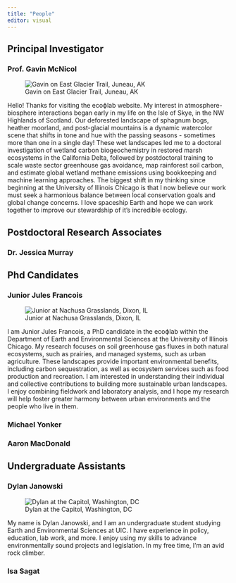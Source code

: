 ```yaml
---
title: "People"
editor: visual
---
```


## Principal Investigator

### Prof. Gavin McNicol

::: {.grid}
::: {.g-col-6}
![Gavin on East Glacier Trail, Juneau, AK](images/headshots/gavin.png)
:::
::: {.g-col-6}
Hello! Thanks for visiting the ecoϕlab website. My interest in atmosphere-biosphere interactions began early in my life on the Isle of Skye, in the NW Highlands of Scotland. Our deforested landscape of sphagnum bogs, heather moorland, and post-glacial mountains is a dynamic watercolor scene that shifts in tone and hue with the passing seasons - sometimes more than one in a single day! These wet landscapes led me to a doctoral investigation of wetland carbon biogeochemistry in restored marsh ecosystems in the California Delta, followed by postdoctoral training to scale waste sector greenhouse gas avoidance, map rainforest soil carbon, and estimate global wetland methane emissions using bookkeeping and machine learning approaches. The biggest shift in my thinking since beginning at the University of Illinois Chicago is that I now believe our work must seek a harmonious balance between local conservation goals and global change concerns. I love spaceship Earth and hope we can work together to improve our stewardship of it's incredible ecology.
:::
:::

## Postdoctoral Research Associates

### Dr. Jessica Murray


## Phd Candidates

### Junior Jules Francois

::: {.grid}
::: {.g-col-6}
![Junior at Nachusa Grasslands, Dixon, IL](images/headshots/junior.JPG)
:::
::: {.g-col-6}
I am Junior Jules Francois, a PhD candidate in the ecoϕlab within the Department of Earth and Environmental Sciences at the University of Illinois Chicago. My research focuses on soil greenhouse gas fluxes in both natural ecosystems, such as prairies, and managed systems, such as urban agriculture. These landscapes provide important environmental benefits, including carbon sequestration, as well as ecosystem services such as food production and recreation. I am interested in understanding their individual and collective contributions to building more sustainable urban landscapes. I enjoy combining fieldwork and laboratory analysis, and I hope my research will help foster greater harmony between urban environments and the people who live in them.
:::
:::

### Michael Yonker

### Aaron MacDonald

## Undergraduate Assistants

### Dylan Janowski

::: {.grid}
::: {.g-col-6}
![Dylan at the Capitol, Washington, DC](images/headshots/dylan.png)
:::
::: {.g-col-6}
My name is Dylan Janowski, and I am an undergraduate student studying Earth and Environmental Sciences at UIC. I have experience in policy, education, lab work, and more. I enjoy using my skills to advance environmentally sound projects and legislation. In my free time, I'm an avid rock climber.
:::
:::

### Isa Sagat
